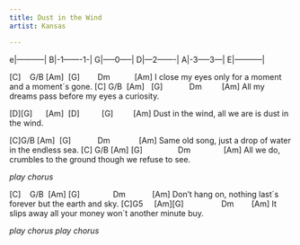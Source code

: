 ```yaml
---
title: Dust in the Wind
artist: Kansas

---
```


e|-----------|
B|-1-------1-|
G|-----0-----|
D|---2-------|
A|-3-----3---|
E|-----------|

 [C]    G/B [Am]  [G]        Dm           [Am]
I close my eyes only for a moment and a moment´s gone.
[C] G/B  [Am]   [G]            Dm         [Am]
All my dreams pass before my eyes a curiosity.

::: {.callout appearance="minimal"}
[D][G]      [Am]  [D]          [G]         [Am]
Dust in the wind, all we are is dust in the wind.
:::


[C]G/B [Am]  [G]            Dm             [Am]
Same old song, just a drop of water in the endless sea.
[C] G/B [Am] [G]                Dm               [Am]
All we do, crumbles to the ground though we refuse to see.

*play chorus*

[C]    G/B  [Am] [G]               Dm            [Am]
Don't hang on, nothing last´s forever but the earth and sky.
[C]G5     [Am][G]                 Dm        [Am]
It slips away all your money won´t another minute buy.

*play chorus*
*play chorus*


